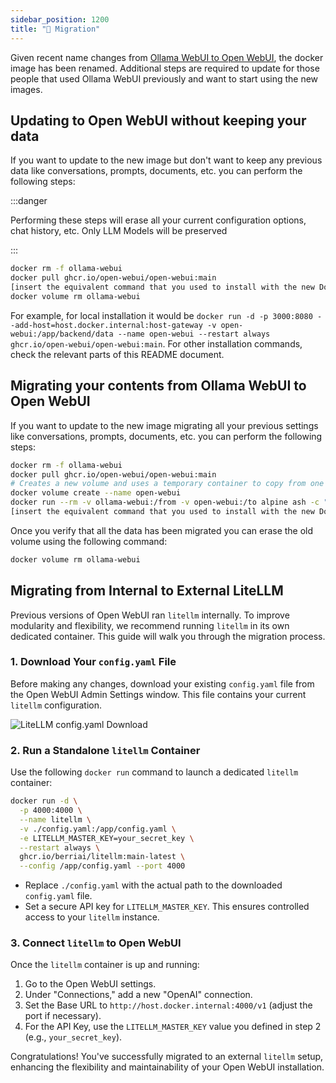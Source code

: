 ```yaml
---
sidebar_position: 1200
title: "🔄 Migration"
---
```



<TopBanners />

Given recent name changes from [Ollama WebUI to Open WebUI](https://github.com/open-webui/open-webui/discussions/602), the docker image has been renamed. Additional steps are required to update for those people that used Ollama WebUI previously and want to start using the new images.

## Updating to Open WebUI without keeping your data

If you want to update to the new image but don't want to keep any previous data like conversations, prompts, documents, etc. you can perform the following steps:

:::danger

Performing these steps will erase all your current configuration options, chat history, etc. Only LLM Models will be preserved

:::

```bash
docker rm -f ollama-webui
docker pull ghcr.io/open-webui/open-webui:main
[insert the equivalent command that you used to install with the new Docker image name]
docker volume rm ollama-webui
```

For example, for local installation it would be `docker run -d -p 3000:8080 --add-host=host.docker.internal:host-gateway -v open-webui:/app/backend/data --name open-webui --restart always ghcr.io/open-webui/open-webui:main`. For other installation commands, check the relevant parts of this README document.

## Migrating your contents from Ollama WebUI to Open WebUI

If you want to update to the new image migrating all your previous settings like conversations, prompts, documents, etc. you can perform the following steps:

```bash
docker rm -f ollama-webui
docker pull ghcr.io/open-webui/open-webui:main
# Creates a new volume and uses a temporary container to copy from one volume to another as per https://github.com/moby/moby/issues/31154#issuecomment-360531460
docker volume create --name open-webui
docker run --rm -v ollama-webui:/from -v open-webui:/to alpine ash -c "cd /from ; cp -av . /to"
[insert the equivalent command that you used to install with the new Docker image name]
```

Once you verify that all the data has been migrated you can erase the old volume using the following command:

```bash
docker volume rm ollama-webui
```

## Migrating from Internal to External LiteLLM

Previous versions of Open WebUI ran `litellm` internally. To improve modularity and flexibility, we recommend running `litellm` in its own dedicated container. This guide will walk you through the migration process.

### 1. Download Your `config.yaml` File

Before making any changes, download your existing `config.yaml` file from the Open WebUI Admin Settings window. This file contains your current `litellm` configuration.

![LiteLLM config.yaml Download](/img/migration_litellm_config.png)

### 2. Run a Standalone `litellm` Container

Use the following `docker run` command to launch a dedicated `litellm` container:

```bash
docker run -d \
  -p 4000:4000 \
  --name litellm \
  -v ./config.yaml:/app/config.yaml \
  -e LITELLM_MASTER_KEY=your_secret_key \
  --restart always \
  ghcr.io/berriai/litellm:main-latest \
  --config /app/config.yaml --port 4000
```

* Replace `./config.yaml` with the actual path to the downloaded `config.yaml` file.
* Set a secure API key for `LITELLM_MASTER_KEY`. This ensures controlled access to your `litellm` instance.

### 3. Connect `litellm` to Open WebUI

Once the `litellm` container is up and running:

1. Go to the Open WebUI settings.
2. Under "Connections," add a new "OpenAI" connection.
3. Set the Base URL to `http://host.docker.internal:4000/v1` (adjust the port if necessary).
4. For the API Key, use the `LITELLM_MASTER_KEY` value you defined in step 2 (e.g., `your_secret_key`).

Congratulations! You've successfully migrated to an external `litellm` setup, enhancing the flexibility and maintainability of your Open WebUI installation. 
